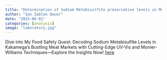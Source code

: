 ```yaml
---
title: "Determination of Sodium Metabisulfite preservative levels in Meat and Meat products in Kakamega Town using Ultraviolet-Visible method and the Monier-williams Experiment"
author: "Ian Zablon Owuor"
date: "2025-06-01"
categories: [analysis]
image: "laboratory.jpg"
---
```


Dive into My Food Safety Quest: Decoding Sodium Metabisulfite Levels in Kakamega’s Bustling Meat Markets with Cutting-Edge UV-Vis and Monier-Williams Techniques—Explore the Insights Now! [here](https://docs.google.com/document/d/1UvPVEKrmtSPG3-F7GNjjJK9gLx7B8HRFRqjyIhTRPSs/edit?tab=t.0){target="_blank"}
